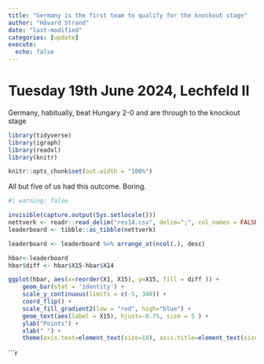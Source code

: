 ```yaml
---
title: "Germany is the first team to qualify for the knockout stage"
author: "Håvard Strand"
date: "last-modified"
categories: [update]
execute:
  echo: false
---
```


# Tuesday 19th June 2024, Lechfeld II

Germany, habitually, beat Hungary 2-0 and are through to the knockout stage


```r

library(tidyverse)
library(igraph)
library(readxl)
library(knitr)

knitr::opts_chunk$set(out.width = "100%")

```

All but five of us had this outcome. Boring.

```r
#| warning: false

invisible(capture.output(Sys.setlocale()))
nettverk <- readr::read_delim("res14.csv", delim=";", col_names = FALSE, locale = locale(encoding = "UTF-8"))
leaderboard <- tibble::as_tibble(nettverk)

leaderboard <- leaderboard %>% arrange_at(ncol(.), desc)

hbar<-leaderboard 
hbar$diff <- hbar$X15-hbar$X14

ggplot(hbar, aes(x=reorder(X1, X15), y=X15, fill = diff )) + 
    geom_bar(stat = 'identity') + 
    scale_y_continuous(limits = c(-5, 340)) +
    coord_flip() + 
    scale_fill_gradient2(low = "red", high="blue") +
    geom_text(aes(label = X15), hjust=-0.75, size = 5 ) + 
    ylab("Points") +
    xlab(" ") +
    theme(axis.text=element_text(size=18), axis.title=element_text(size=18,face="bold"))
```


```r
